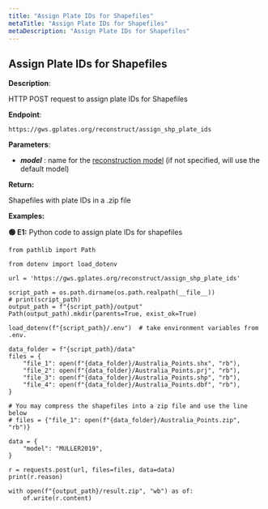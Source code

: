 ```yaml
---
title: "Assign Plate IDs for Shapefiles"
metaTitle: "Assign Plate IDs for Shapefiles"
metaDescription: "Assign Plate IDs for Shapefiles"
---
```


## Assign Plate IDs for Shapefiles

**Description**:

HTTP POST request to assign plate IDs for Shapefiles

**Endpoint**:

    https://gws.gplates.org/reconstruct/assign_shp_plate_ids

**Parameters**:

- ***model*** : name for the [reconstruction model](/models) (if not specified, will use the default model)

**Return:**

Shapefiles with plate IDs in a .zip file

**Examples:** 

**&#128994; E1:** Python code to assign plate IDs for shapefiles

    from pathlib import Path

    from dotenv import load_dotenv

    url = 'https://gws.gplates.org/reconstruct/assign_shp_plate_ids'

    script_path = os.path.dirname(os.path.realpath(__file__))
    # print(script_path)
    output_path = f"{script_path}/output"
    Path(output_path).mkdir(parents=True, exist_ok=True)

    load_dotenv(f"{script_path}/.env")  # take environment variables from .env.

    data_folder = f"{script_path}/data"
    files = {
        "file_1": open(f"{data_folder}/Australia_Points.shx", "rb"),
        "file_2": open(f"{data_folder}/Australia_Points.prj", "rb"),
        "file_3": open(f"{data_folder}/Australia_Points.shp", "rb"),
        "file_4": open(f"{data_folder}/Australia_Points.dbf", "rb"),
    }

    # You may compress the shapefiles into a zip file and use the line below
    # files = {"file_1": open(f"{data_folder}/Australia_Points.zip", "rb")}

    data = {
        "model": "MULLER2019",
    }

    r = requests.post(url, files=files, data=data)
    print(r.reason)

    with open(f"{output_path}/result.zip", "wb") as of:
        of.write(r.content)

